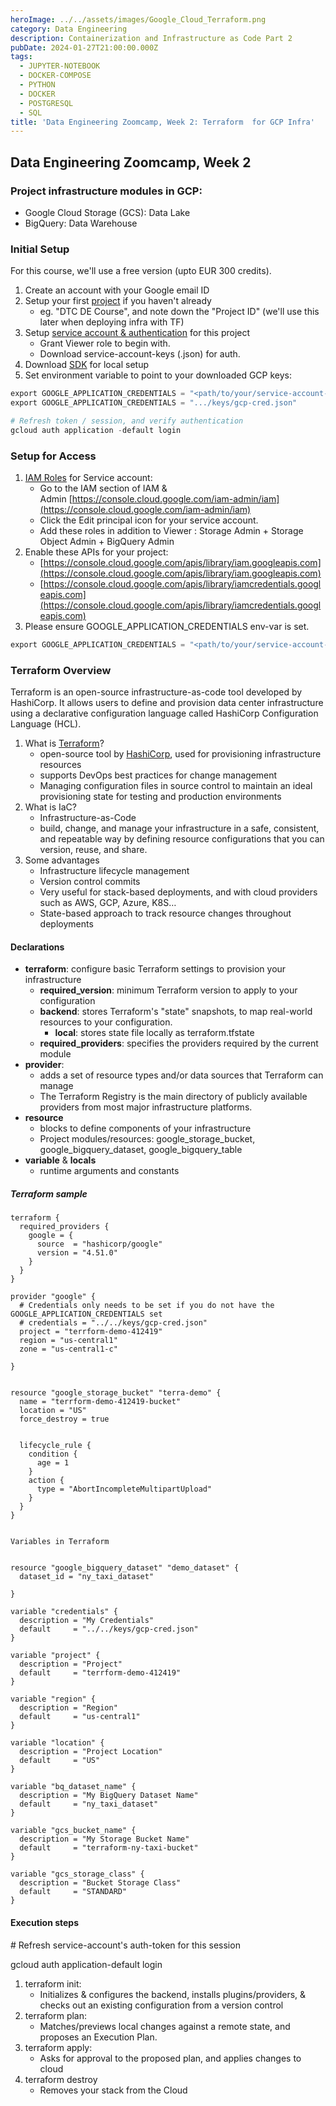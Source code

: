 ```yaml
---
heroImage: ../../assets/images/Google_Cloud_Terraform.png
category: Data Engineering
description: Containerization and Infrastructure as Code Part 2
pubDate: 2024-01-27T21:00:00.000Z
tags:
  - JUPYTER-NOTEBOOK
  - DOCKER-COMPOSE
  - PYTHON
  - DOCKER
  - POSTGRESQL
  - SQL
title: 'Data Engineering Zoomcamp, Week 2: Terraform  for GCP Infra'
---
```


## Data Engineering Zoomcamp, Week 2

### Project infrastructure modules in GCP:

* Google Cloud Storage (GCS): Data Lake
* BigQuery: Data Warehouse

### Initial Setup

For this course, we'll use a free version (upto EUR 300 credits).

1. Create an account with your Google email ID
2. Setup your first [project](https://console.cloud.google.com/) if you haven't already
   * eg. "DTC DE Course", and note down the "Project ID" (we'll use this later when deploying infra with TF)
3. Setup [service account & authentication](https://cloud.google.com/docs/authentication/getting-started) for this project
   * Grant Viewer role to begin with.
   * Download service-account-keys (.json) for auth.
4. Download [SDK](https://cloud.google.com/sdk/docs/quickstart) for local setup
5. Set environment variable to point to your downloaded GCP keys:

```python
export GOOGLE_APPLICATION_CREDENTIALS = "<path/to/your/service-account-authkeys>.json"
export GOOGLE_APPLICATION_CREDENTIALS = ".../keys/gcp-cred.json"

# Refresh token / session, and verify authentication
gcloud auth application -default login
```

### Setup for Access

1. [IAM Roles](https://cloud.google.com/storage/docs/access-control/iam-roles) for Service account:
   * Go to the IAM section of IAM & Admin [https://console.cloud.google.com/iam-admin/iam](https://console.cloud.google.com/iam-admin/iam)
   * Click the Edit principal icon for your service account.
   * Add these roles in addition to Viewer : Storage Admin + Storage Object Admin + BigQuery Admin
2. Enable these APIs for your project:
   * [https://console.cloud.google.com/apis/library/iam.googleapis.com](https://console.cloud.google.com/apis/library/iam.googleapis.com)
   * [https://console.cloud.google.com/apis/library/iamcredentials.googleapis.com](https://console.cloud.google.com/apis/library/iamcredentials.googleapis.com)
3. Please ensure GOOGLE\_APPLICATION\_CREDENTIALS env-var is set.

```python
export GOOGLE_APPLICATION_CREDENTIALS = "<path/to/your/service-account-authkeys>.json"
```

### Terraform Overview

Terraform is an open-source infrastructure-as-code tool developed by HashiCorp. It allows users to define and provision data center infrastructure using a declarative configuration language called HashiCorp Configuration Language (HCL).

1. What is [Terraform](https://www.terraform.io/)?
   * open-source tool by [HashiCorp](https://www.hashicorp.com/), used for provisioning infrastructure resources
   * supports DevOps best practices for change management
   * Managing configuration files in source control to maintain an ideal provisioning state for testing and production environments
2. What is IaC?
   * Infrastructure-as-Code
   * build, change, and manage your infrastructure in a safe, consistent, and repeatable way by defining resource configurations that you can version, reuse, and share.
3. Some advantages
   * Infrastructure lifecycle management
   * Version control commits
   * Very useful for stack-based deployments, and with cloud providers such as AWS, GCP, Azure, K8S…
   * State-based approach to track resource changes throughout deployments

#### Declarations

* **terraform**: configure basic Terraform settings to provision your infrastructure
  * **required\_version**: minimum Terraform version to apply to your configuration
  * **backend**: stores Terraform's "state" snapshots, to map real-world resources to your configuration.
    * **local**: stores state file locally as terraform.tfstate
  * **required\_providers**: specifies the providers required by the current module
* **provider**:
  * adds a set of resource types and/or data sources that Terraform can manage
  * The Terraform Registry is the main directory of publicly available providers from most major infrastructure platforms.
* **resource**
  * blocks to define components of your infrastructure
  * Project modules/resources: google\_storage\_bucket, google\_bigquery\_dataset, google\_bigquery\_table
* **variable** & **locals**
  * runtime arguments and constants

##### Terraform sample

```hcl
terraform {
  required_providers {
    google = {
      source  = "hashicorp/google"
      version = "4.51.0"
    }
  }
}

provider "google" {
  # Credentials only needs to be set if you do not have the GOOGLE_APPLICATION_CREDENTIALS set
  # credentials = "../../keys/gcp-cred.json"
  project = "terrform-demo-412419"
  region = "us-central1"
  zone = "us-central1-c"

}


resource "google_storage_bucket" "terra-demo" {
  name = "terrform-demo-412419-bucket"
  location = "US"
  force_destroy = true


  lifecycle_rule {
    condition {
      age = 1
    }
    action {
      type = "AbortIncompleteMultipartUpload"
    }
  }
}


Variables in Terraform


resource "google_bigquery_dataset" "demo_dataset" {
  dataset_id = "ny_taxi_dataset"

}

variable "credentials" {
  description = "My Credentials"
  default     = "../../keys/gcp-cred.json"
}

variable "project" {
  description = "Project"
  default     = "terrform-demo-412419"
}

variable "region" {
  description = "Region"
  default     = "us-central1"
}

variable "location" {
  description = "Project Location"
  default     = "US"
}

variable "bq_dataset_name" {
  description = "My BigQuery Dataset Name"
  default     = "ny_taxi_dataset"
}

variable "gcs_bucket_name" {
  description = "My Storage Bucket Name"
  default     = "terraform-ny-taxi-bucket"
}

variable "gcs_storage_class" {
  description = "Bucket Storage Class"
  default     = "STANDARD"
}
```

#### Execution steps

\# Refresh service-account's auth-token for this session

gcloud auth application-default login

1. terraform init:
   * Initializes & configures the backend, installs plugins/providers, & checks out an existing configuration from a version control
2. terraform plan:
   * Matches/previews local changes against a remote state, and proposes an Execution Plan.
3. terraform apply:
   * Asks for approval to the proposed plan, and applies changes to cloud
4. terraform destroy
   * Removes your stack from the Cloud
